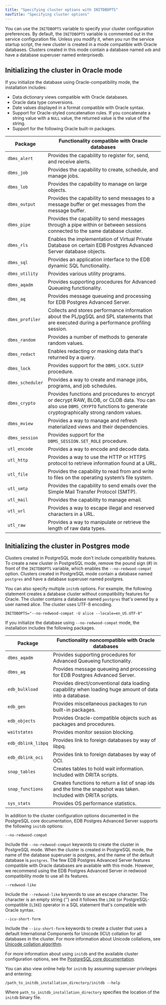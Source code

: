 ```yaml
---
title: "Specifying cluster options with INITDBOPTS"
navTitle: "Specifying cluster options"
---
```


You can use the `INITDBOPTS` variable to specify your cluster configuration preferences. By default, the `INITDBOPTS` variable is commented out in the service configuration file. Unless you modify it, when you run the service startup script, the new cluster is created in a mode compatible with Oracle databases. Clusters created in this mode contain a database named `edb` and have a database superuser named enterprisedb.

## Initializing the cluster in Oracle mode

If you initialize the database using Oracle-compatibility mode, the installation includes:

-   Data dictionary views compatible with Oracle databases.
-   Oracle data type conversions.
-   Date values displayed in a format compatible with Oracle syntax.
-   Support for Oracle-styled concatenation rules. If you concatenate a string value with a `NULL` value, the returned value is the value of the string.
-   Support for the following Oracle built-in packages.

| Package          | Functionality compatible with Oracle databases                                                                                                                               |
| ---------------- | ---------------------------------------------------------------------------------------------------------------------------------------------------------------------------- |
| `dbms_alert`     | Provides the capability to register for, send, and receive alerts.                                                                                                           |
| `dbms_job`       | Provides the capability to create, schedule, and manage jobs.                                                                                                  |
| `dbms_lob`       | Provides the capability to manage on large objects.                                                                                                                          |
| `dbms_output`    | Provides the capability to send messages to a message buffer or get messages from the message buffer.                                                                       |
| `dbms_pipe`      | Provides the capability to send messages through a pipe within or between sessions connected to the same database cluster.                                                   |
| `dbms_rls`       | Enables the implementation of Virtual Private Database on certain EDB Postgres Advanced Server database objects.                                                                          |
| `dbms_sql`       | Provides an application interface to the EDB dynamic SQL functionality.                                                                                                      |
| `dbms_utility`   | Provides various utility programs.                                                                                                                                           |
| `dbms_aqadm`     | Provides supporting procedures for Advanced Queueing functionality.                                                                                                          |
| `dbms_aq`        | Provides message queueing and processing for EDB Postgres Advanced Server.                                                                                                                |
| `dbms_profiler`  | Collects and stores performance information about the PL/pgSQL and SPL statements that are executed during a performance profiling session.                                  |
| `dbms_random`    | Provides a number of methods to generate random values.                                                                                                                      |
| `dbms_redact`    | Enables redacting or masking data that's returned by a query.                                                                                                        |
| `dbms_lock`      | Provides support for the `DBMS_LOCK.SLEEP` procedure.                                                                                                                        |
| `dbms_scheduler` | Provides a way to create and manage jobs, programs, and job schedules.                                                                                                       |
| `dbms_crypto`    | Provides functions and procedures to encrypt or decrypt RAW, BLOB, or CLOB data. You can also use `DBMS_CRYPTO` functions to generate cryptographically strong random values. |
| `dbms_mview`     | Provides a way to manage and refresh materialized views and their dependencies.                                                                                              |
| `dbms_session`   | Provides support for the `DBMS_SESSION.SET_ROLE` procedure.                                                                                                                  |
| `utl_encode`     | Provides a way to encode and decode data.                                                                                                                                    |
| `utl_http`       | Provides a way to use the HTTP or HTTPS protocol to retrieve information found at a URL.                                                                                    |
| `utl_file`       | Provides the capability to read from and write to files on the operating system’s file system.                                                                              |
| `utl_smtp`       | Provides the capability to send emails over the Simple Mail Transfer Protocol (SMTP).                                                                                       |
| `utl_mail`       | Provides the capability to manage email.                                                                                                                                    |
| `utl_url`        | Provides a way to escape illegal and reserved characters in a URL.                                                                                                      |
| `utl_raw`        | Provides a way to manipulate or retrieve the length of raw data types.                                                                                                       |


## Initializing the cluster in Postgres mode

Clusters created in PostgreSQL mode don't include compatibility features. To create a new cluster in PostgreSQL mode, remove the pound sign (#) in front of the `INITDBOPTS` variable, which enables the `--no-redwood-compat` option. Clusters created in PostgreSQL mode contain a database named `postgres` and have a database superuser named postgres.

You can also specify multiple `initdb` options. For example, the following statement creates a database cluster without compatibility features for Oracle. The cluster contains a database named `postgres` that's owned by a user named alice. The cluster uses UTF-8 encoding.

```text
INITDBOPTS="--no-redwood-compat -U alice --locale=en_US.UTF-8"
```

If you initialize the database using `--no-redwood-compat` mode, the installation includes the following packages.

| Package            | Functionality noncompatible with Oracle databases                                                               |
| ------------------ | ---------------------------------------------------------------------------------------------------------------- |
| `dbms_aqadm`       | Provides supporting procedures for Advanced Queueing functionality.                                              |
| `dbms_aq`          | Provides message queueing and processing for EDB Postgres Advanced Server.                                                    |
| `edb_bulkload`     | Provides direct/conventional data loading capability when loading huge amount of data into a database.           |
| `edb_gen`          | Provides miscellaneous packages to run built-in packages.                                                        |
| `edb_objects`      | Provides Oracle-compatible objects such as packages and procedures.                                             |
| `waitstates`       | Provides monitor session blocking.                                                                               |
| `edb_dblink_libpq` | Provides link to foreign databases by way of libpq.                                                                    |
| `edb_dblink_oci`   | Provides link to foreign databases by way of OCI.                                                                      |
| `snap_tables`      | Creates tables to hold wait information. Included with DRITA scripts.                                            |
| `snap_functions`   | Creates functions to return a list of snap ids and the time the snapshot was taken. Included with DRITA scripts. |
| `sys_stats`        | Provides OS performance statistics.                                                                              |

In addition to the cluster configuration options documented in the PostgreSQL core documentation, EDB Postgres Advanced Server supports the following `initdb` options:

`--no-redwood-compat`

Include the `--no-redwood-compat` keywords to create the cluster in PostgreSQL mode. When the cluster is created in PostgreSQL mode, the name of the database superuser is postgres, and the name of the default database is `postgres`. The few EDB Postgres Advanced Server features compatible with Oracle databases are available with this mode. However, we recommend using the EDB Postgres Advanced Server in redwood compatibility mode to use all its features.

`--redwood-like`

Include the `--redwood-like` keywords to use an escape character. The character is an empty string ('') and it follows the `LIKE` (or PostgreSQL-compatible `ILIKE`) operator in a SQL statement that's compatible with Oracle syntax.

`--icu-short-form`

Include the `--icu-short-form` keywords to create a cluster that uses a default International Components for Unicode (ICU) collation for all databases in the cluster. For more information about Unicode collations, see [Unicode collation algorithm](/epas/latest/tools_utilities_and_components/application_developer_tools/06_unicode_collation_algorithm/).

For more information about using `initdb` and the available cluster configuration options, see the [PostgreSQL core documentation](https://www.postgresql.org/docs/current/static/app-initdb.html).

You can also view online help for `initdb` by assuming superuser privileges and entering:

```text
/path_to_initdb_installation_directory/initdb --help
```

Where `path_to_initdb_installation_directory` specifies the location of the `initdb` binary file.
